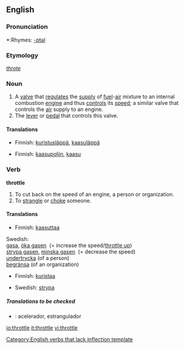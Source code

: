 {{wikipedia|dab=throttle (disambiguation)|throttle}}
==English==

===Pronunciation===
*:Rhymes: [[Rhymes:English:-ɒtəl|-ɒtəl]]

===Etymology===
{{ME.}} ''[[throte]]''

===Noun===
{{wikipedia}}
{{en-noun}}

# A [[valve]] that [[regulate]]s the [[supply]] of [[fuel]]-[[air]] mixture to an internal combustion [[engine]] and thus [[control]]s its [[speed]]; a similar valve that controls the [[air]] supply to an engine.
# The [[lever]] or [[pedal]] that controls this valve.

====Translations====
{{trans-top|a valve}}
*Finnish: [[kuristusläppä]], [[kaasuläppä]]
{{trans-mid}}
{{trans-bottom}}

{{trans-top|the lever or pedal that controls this valve}}
*Finnish: [[kaasupoljin]], [[kaasu]]
{{trans-mid}}
{{trans-bottom}}

===Verb===
'''throttle'''[[Category:English verbs that lack inflection template]]

# To cut back on the speed of an engine, a person or organization.
# To [[strangle]] or [[choke]] someone.

====Translations====
{{trans-top|to cut back speed}}
*Finnish: [[kaasuttaa]]
{{trans-mid}}
Swedish: <br>[[gasa]], [[öka gasen]] &nbsp;(= increase the speed/[[throttle up]]) <br />[[strypa gasen]], [[minska gasen]] &nbsp;(= decrease the speed)<br />[[undertrycka]] (of a person)<br />[[begränsa]] (of an organization)
{{trans-bottom}}

{{trans-top|to strangle someone}}
*Finnish: [[kuristaa]]
{{trans-mid}}
*Swedish: [[strypa]]
{{trans-bottom}}

=====Translations to be checked=====
{{checktrans}}
*{{ttbc|Spanish}}: acelerador, estrangulador

[[io:throttle]]
[[it:throttle]]
[[vi:throttle]]